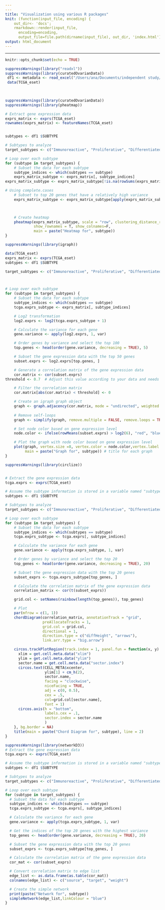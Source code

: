 ```yaml
---
---
title: "Visualization using various R packages"
knit: (function(input_file, encoding) {
    out_dir<- 'docs';
    rmarkdown::render(input_file,
      encoding=encoding,
      output_file=file.path(dirname(input_file), out_dir, 'index.html'))})
output: html_document
---
```

---

```r
knitr::opts_chunk$set(echo = TRUE)
```

```r
suppressWarnings(library("readxl"))
suppressWarnings(library(curatedOvarianData))
 df1 <- metadata <- read_excel("/Users/ana/Documents/independent study/new.xls",col_names=T)
 data(TCGA_eset)
 
 

```

```r
suppressWarnings(library(curatedOvarianData))
suppressWarnings(library(pheatmap))

# Extract gene expression data
exprs_matrix <- exprs(TCGA_eset)
rownames(exprs_matrix) <- featureNames(TCGA_eset)


subtypes <- df1 $SUBTYPE

# Subtypes to analyze
target_subtypes <- c("Immunoreactive", "Proliferative", "Differentiated", "Mesenchymal")

# Loop over each subtype
for (subtype in target_subtypes) {
    # Subset the data for each subtype
    subtype_indices <- which(subtypes == subtype)
    exprs_matrix_subtype <- exprs_matrix[, subtype_indices]
exprs_matrix_subtype <- exprs_matrix_subtype[!is.na(rowSums(exprs_matrix_subtype)), ]

# Using complete.cases
    # Subset to top 20 genes that have a relatively high variance
    exprs_matrix_subtype <- exprs_matrix_subtype[apply(exprs_matrix_subtype, 1, function(x) var(x) > 0.5), ][20:40, ]
    


    # Create heatmap
    pheatmap(exprs_matrix_subtype, scale = "row", clustering_distance_rows = "euclidean", 
             show_rownames = T, show_colnames=F,
             main = paste("Heatmap for", subtype)) 
}

```

```r

suppressWarnings(library(igraph))

data(TCGA_eset)
exprs_matrix <- exprs(TCGA_eset)
subtypes <- df1 $SUBTYPE

target_subtypes <- c("Immunoreactive", "Proliferative", "Differentiated", "Mesenchymal")



# Loop over each subtype
for (subtype in target_subtypes) {
    # Subset the data for each subtype
    subtype_indices <- which(subtypes == subtype)
    tcga.exprs_subtype <- exprs_matrix[, subtype_indices]

    # Log2 transformation
    log2.exprs <- log2(tcga.exprs_subtype + 1)

    # Calculate the variance for each gene
    gene.variance <- apply(log2.exprs, 1, var)

    # Order genes by variance and select the top 100
    top.genes <- head(order(gene.variance, decreasing = TRUE), 5)

    # Subset the gene expression data with the top 50 genes
    subset.exprs <- log2.exprs[top.genes, ]

    # Generate a correlation matrix of the gene expression data
    cor.matrix <- cor(subset.exprs)
threshold <- 0.7  # Adjust this value according to your data and needs

    # Filter the correlation matrix
    cor.matrix[abs(cor.matrix) < threshold] <- 0

    # Create an igraph graph object
    graph <- graph.adjacency(cor.matrix, mode = "undirected", weighted = TRUE)
    
    # Remove self-loops
    graph <- simplify(graph, remove.multiple = FALSE, remove.loops = TRUE)

    # Set node color based on gene expression level
    node.color <- ifelse(rowMeans(subset.exprs) > log2(6), "red", "blue")

    # Plot the graph with node color based on gene expression level
    plot(graph, vertex.size =8, vertex.color = node.color,vertex.label.cex = 0.7, edge.width = E(graph)$weight*0.5,
         main = paste("Graph for", subtype)) # title for each graph
}

```

```r

suppressWarnings(library(circlize))


# Extract the gene expression data
tcga.exprs <- exprs(TCGA_eset)

# Assume the subtype information is stored in a variable named "subtype" in pData
subtypes <- df1 $SUBTYPE

# Subtypes to analyze
target_subtypes <- c("Immunoreactive", "Proliferative", "Differentiated", "Mesenchymal")

# Loop over each subtype
for (subtype in target_subtypes) {
    # Subset the data for each subtype
    subtype_indices <- which(subtypes == subtype)
    tcga.exprs_subtype <- tcga.exprs[, subtype_indices]

    # Calculate the variance for each gene
    gene.variance <- apply(tcga.exprs_subtype, 1, var)

    # Order genes by variance and select the top 20
    top_genes <- head(order(gene.variance, decreasing = TRUE), 20)

    # Subset the gene expression data with the top 20 genes
    subset_exprs <- tcga.exprs_subtype[top_genes, ]

    # Calculate the correlation matrix of the gene expression data
    correlation_matrix <- cor(t(subset_exprs))

    grid.col <- setNames(rainbow(length(top_genes)), top_genes)

    # Plot
    par(mfrow = c(1, 1))
    chordDiagram(correlation_matrix, annotationTrack = "grid", 
                 preAllocateTracks = 1, 
                 grid.col = grid.col,
                 directional = 1, 
                 direction.type = c("diffHeight", "arrows"), 
                 link.arr.type = "big.arrow")

    circos.trackPlotRegion(track.index = 1, panel.fun = function(x, y) {
      xlim = get.cell.meta.data("xlim")
      ylim = get.cell.meta.data("ylim")
      sector.name = get.cell.meta.data("sector.index")
      circos.text(CELL_META$xcenter, 
                  ylim[1] + cm_h(2), 
                  sector.name, 
                  facing = "clockwise",
                  niceFacing = TRUE, 
                  adj = c(0, 0.5),
                  cex = .5,
                  col=grid.col[sector.name],
                  font = 1)
      circos.axis(h = "bottom",
                  labels.cex = .1,
                  sector.index = sector.name
                  )
    }, bg.border = NA)
    title(main = paste("Chord Diagram for", subtype), line = 2)
}

```

```r


suppressWarnings(library(networkD3))
# Extract the gene expression data
tcga.exprs <- exprs(TCGA_eset)

# Assume the subtype information is stored in a variable named "subtype" in pData
subtypes <- df1 $SUBTYPE

# Subtypes to analyze
target_subtypes <- c("Immunoreactive", "Proliferative", "Differentiated", "Mesenchymal")

# Loop over each subtype
for (subtype in target_subtypes) {
  # Subset the data for each subtype
  subtype_indices <- which(subtypes == subtype)
  tcga.exprs_subtype <- tcga.exprs[, subtype_indices]

  # Calculate the variance for each gene
  gene.variance <- apply(tcga.exprs_subtype, 1, var)

  # Get the indices of the top 20 genes with the highest variance
  top_genes <- head(order(gene.variance, decreasing = TRUE), 20)

  # Subset the gene expression data with the top 20 genes
  subset_exprs <- tcga.exprs_subtype[top_genes, ]

  # Calculate the correlation matrix of the gene expression data
  cor_mat <- cor(subset_exprs)

  # Convert correlation matrix to edge list
  edge_list <- as.data.frame(as.table(cor_mat))
  colnames(edge_list) <- c("source", "target", "weight")

  # Create the simple network
  print(paste("Network for", subtype))
  simpleNetwork(edge_list,linkColour = "blue")
}

```



